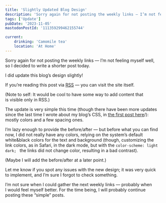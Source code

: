 ```yaml
---
title: 'Slightly Updated Blog Design'
description: 'Sorry again for not posting the weekly links — I’m not feeling myself well, so decided to write a shorter post today. I did update this blog’s design slighly!'
tags: ['Update']
pubDate: '2023-11-05'
mastodonPostId: '111359299462155744'

current:
	drinking: 'Camomile tea'
	location: 'At Home'
---
```


Sorry again for not posting the weekly links — I’m not feeling myself well, so I decided to write a shorter post today.

I did update this blog’s design slightly!

If you’re reading this post via [RSS](/rss.xml/) — you can visit the site itself.

(Note to self: It would be cool to have some way to add content that is visible only in RSS.)

The update is very simple this time (though there have been more updates since the last time I wrote about my blog’s CSS, in [the first post here](/not-an-ideal-start/)/): mostly colors and a few spacing ones.

I’m lazy enough to provide the before/after — but before what you can find now, I did not really have any colors, relying on the system’s default white&black colors for the text and background (though, customizing the link colors, as in Safari, in the dark mode, but with the `color-scheme: light dark; ` the links did not change color, resulting in a bad contrast).

(Maybe I will add the before/after at a later point.)

Let me know if you spot any issues with the new design; it was very quick to implement, and I’m sure I forgot to check something.

I’m not sure when I could gather the next weekly links — probably when I would feel myself better. For the time being, I will probably continue posting these “simple” posts.
